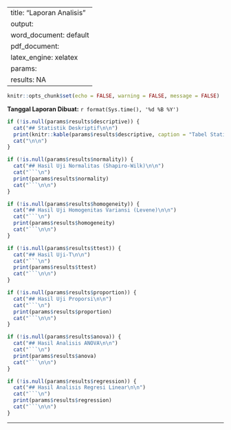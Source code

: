 
---
title: "Laporan Analisis"
output:
  word_document: default
  pdf_document:
    latex_engine: xelatex
params:
  results: NA
---

```r
knitr::opts_chunk$set(echo = FALSE, warning = FALSE, message = FALSE)

```

**Tanggal Laporan Dibuat:** `r format(Sys.time(), '%d %B %Y')`


```r
if (!is.null(params$results$descriptive)) {
  cat("## Statistik Deskriptif\n\n")
  print(knitr::kable(params$results$descriptive, caption = "Tabel Statistik Deskriptif."))
  cat("\n\n")
}
```

````r
if (!is.null(params$results$normality)) {
  cat("## Hasil Uji Normalitas (Shapiro-Wilk)\n\n")
  cat("```\n")
  print(params$results$normality)
  cat("```\n\n")
}
````

````r
if (!is.null(params$results$homogeneity)) {
  cat("## Hasil Uji Homogenitas Variansi (Levene)\n\n")
  cat("```\n")
  print(params$results$homogeneity)
  cat("```\n\n")
}
````

````r
if (!is.null(params$results$ttest)) {
  cat("## Hasil Uji-T\n\n")
  cat("```\n")
  print(params$results$ttest)
  cat("```\n\n")
}
````

````r
if (!is.null(params$results$proportion)) {
  cat("## Hasil Uji Proporsi\n\n")
  cat("```\n")
  print(params$results$proportion)
  cat("```\n\n")
}
````

````r
if (!is.null(params$results$anova)) {
  cat("## Hasil Analisis ANOVA\n\n")
  cat("```\n")
  print(params$results$anova)
  cat("```\n\n")
}
````

````r
if (!is.null(params$results$regression)) {
  cat("## Hasil Analisis Regresi Linear\n\n")
  cat("```\n")
  print(params$results$regression)
  cat("```\n\n")
}
````

-----
